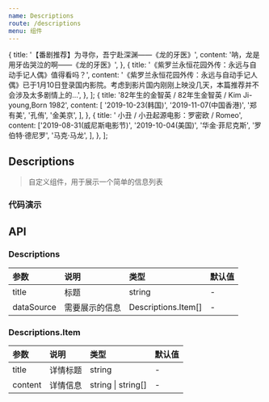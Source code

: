 ```yaml
---
name: Descriptions
route: /descriptions
menu: 组件
---
```


  {
    title: '【番剧推荐】为寻你，吾宁赴深渊——《龙的牙医》',
    content: '呐，龙是用牙齿哭泣的啊——《龙的牙医》',
  },
  {
    title: '《紫罗兰永恒花园外传：永远与自动手记人偶》值得看吗？',
    content: '《紫罗兰永恒花园外传：永远与自动手记人偶》已于1月10日登录国内影院。考虑到影片国内刚刚上映没几天，本篇推荐并不会涉及太多剧情上的...',
  },
];
  {
    title: '82年生的金智英 / 82年生金智英 / Kim Ji-young,Born 1982',
    content: [
      '2019-10-23(韩国)',
      '2019-11-07(中国香港)',
      '郑有美',
      '孔侑',
      '金美京',
    ],
  },
  {
    title: '	小丑 / 小丑起源电影：罗密欧 / Romeo',
    content: ['2019-08-31(威尼斯电影节)',
    '2019-10-04(美国)',
    '华金·菲尼克斯',
    '罗伯特·德尼罗',
    '马克·马龙',
    ],
  },
];

## Descriptions

> 自定义组件，用于展示一个简单的信息列表

### 代码演示

<Playground>
  <Descriptions dataSource={data1} />
</Playground>

<Playground>
  <Descriptions title="豆瓣电影" dataSource={data2} />
</Playground>

## API

### Descriptions

|参数|说明|类型|默认值|
|:--|:--|:--|:--|
|title|标题|string|-|
|dataSource|需要展示的信息|Descriptions.Item[]|-|


### Descriptions.Item

|参数|说明|类型|默认值|
|:--|:--|:--|:--|
|title|详情标题|string|-|
|content|详情信息|string \| string[]|-|